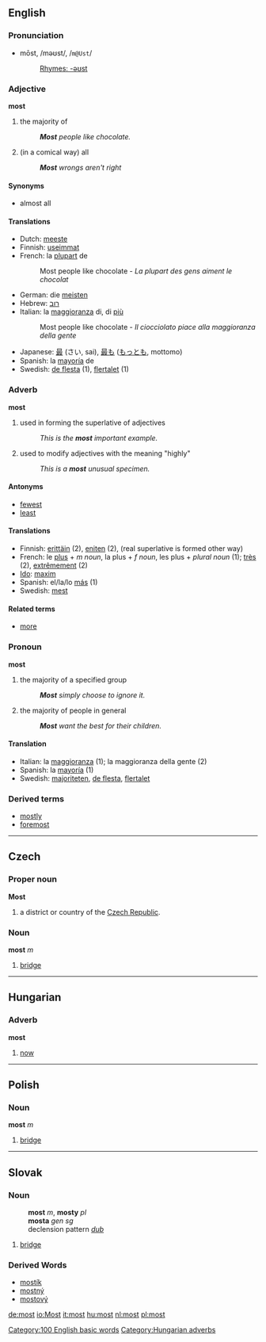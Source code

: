 ==English==
===Pronunciation===
*mōst, /məʊst/, /<tt>m@Ust</tt>/
*:[[Rhymes:English:-əʊst|Rhymes: -əʊst]]

===Adjective===
'''most'''

#the majority of
#: '''''Most''' people like chocolate.''
#(in a comical way) all
#: '''''Most''' wrongs aren't right''

====Synonyms====
*almost all

====Translations====
*Dutch: [[meeste]]
*Finnish: [[useimmat]]
*French: la [[plupart]] de
*:Most people like chocolate - ''La plupart des gens aiment le chocolat''
*German: die [[meisten]]
*Hebrew: [[רוב]]
*Italian: la [[maggioranza]] di, di [[più]]
*:Most people like chocolate - ''Il ciocciolato piace alla maggioranza della gente''
*Japanese: [[最]] (さい, sai), [[最も]] ([[もっとも]], mottomo)
*Spanish: la [[mayoría]] de
*Swedish: [[de flesta]] (1), [[flertalet]] (1)

===Adverb===
'''most'''

#used in forming the superlative of adjectives
#: ''This is the '''most''' important example.''
#used to modify adjectives with the meaning "highly"
#: ''This is a '''most''' unusual specimen.''

====Antonyms====
*[[fewest]]
*[[least]]

====Translations====
*Finnish: [[erittäin]] (2), [[eniten]] (2), (real superlative is formed other way)
*French: le [[plus#French|plus]] + ''m noun'', la plus + ''f noun'', les plus + ''plural noun'' (1); [[très]] (2), [[extrêmement]] (2)
*[[Ido]]: [[maxim]]
*Spanish: el/la/lo [[más]] (1)
*Swedish: [[mest]]

====Related terms====
*[[more]]

===Pronoun===
'''most'''<!-- etymologically related? or see also? -->

#the majority of a specified group
#:'''''Most''' simply choose to ignore it.''
#the majority of people in general
#:'''''Most''' want the best for their children.''

====Translation====
*Italian: la [[maggioranza]] (1); la maggioranza della gente (2)
*Spanish: la [[mayoría]] (1)
*Swedish: [[majoriteten]], [[de flesta]], [[flertalet]]

===Derived terms===
*[[mostly]]
*[[foremost]]

----

==Czech==
===Proper noun===
'''Most'''

# a district or country of the [[Czech Republic]].

===Noun===
'''most''' ''m''

# [[bridge]]

----

==Hungarian==
===Adverb===
'''most'''

# [[now]]

----

==Polish==
===Noun===
'''most''' ''m''

# [[bridge]]

----

== Slovak ==
=== Noun ===
:'''most''' ''m'', '''mosty''' ''pl''
:'''mosta''' ''gen sg''
:declension pattern ''[[Slovak declension pattern dub|dub]]''

# [[bridge]]

=== Derived Words ===
* [[mostík]]
* [[mostný]]
* [[mostový]]

[[Category:100 English basic words]]
[[Category:Hungarian adverbs]]

[[de:most]]
[[io:Most]]
[[it:most]]
[[hu:most]]
[[nl:most]]
[[pl:most]]